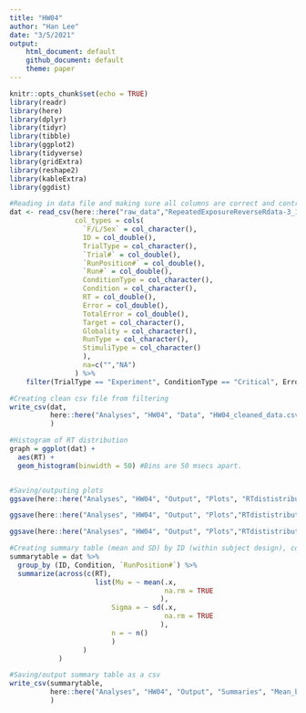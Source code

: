 ```yaml
---
title: "HW04"
author: "Han Lee"
date: "3/5/2021"
output:
    html_document: default
    github_document: default
    theme: paper
---
```


```r
knitr::opts_chunk$set(echo = TRUE)
library(readr)
library(here)
library(dplyr)
library(tidyr)
library(tibble)
library(ggplot2)
library(tidyverse)
library(gridExtra)
library(reshape2)
library(kableExtra)
library(ggdist)
```

```r

#Reading in data file and making sure all columns are correct and controlled for.
dat <- read_csv(here::here("raw_data","RepeatedExposureReverseRdata-3_13_2020.csv"),
                col_types = cols(
                  `F/L/Sex` = col_character(),
                  ID = col_double(),
                  TrialType = col_character(),
                  `Trial#` = col_double(),
                  `RunPosition#` = col_double(),
                  `Run#` = col_double(),
                  ConditionType = col_character(),
                  Condition = col_character(),
                  RT = col_double(),
                  Error = col_double(),
                  TotalError = col_double(),
                  Target = col_character(),
                  Globality = col_character(),
                  RunType = col_character(),
                  StimuliType = col_character()
                  ),
                  na=c("","NA")
                ) %>% 
    filter(TrialType == "Experiment", ConditionType == "Critical", Error == "0", (RT>=50 & RT<= 1999)) #Filtering out to relevant data (i.e., cleaning raw data)

#Creating clean csv file from filtering
write_csv(dat,
          here::here("Analyses", "HW04", "Data", "HW04_cleaned_data.csv")
          )

```

```r

#Histogram of RT distribution
graph = ggplot(dat) +
  aes(RT) +
  geom_histogram(binwidth = 50) #Bins are 50 msecs apart.


#Saving/outputing plots
ggsave(here::here("Analyses", "HW04", "Output", "Plots", "RTdististribution.pdf"), graph)

ggsave(here::here("Analyses", "HW04", "Output", "Plots","RTdististribution.svg"), graph)

ggsave(here::here("Analyses", "HW04", "Output", "Plots","RTdististribution.eps"), graph)
```

```r

#Creating summary table (mean and SD) by ID (within subject design), condition, and run position
summarytable = dat %>%
  group_by (ID, Condition, `RunPosition#`) %>% 
  summarize(across(c(RT),
                     list(Mu = ~ mean(.x,
                                      na.rm = TRUE
                                     ),
                         Sigma = ~ sd(.x,
                                      na.rm = TRUE
                                     ),
                         n = ~ n()
                         )
                  )
            )

#Saving/output summary table as a csv
write_csv(summarytable,
          here::here("Analyses", "HW04", "Output", "Summaries", "Mean_by_condition-id-conditiontype.csv")
          )

```
